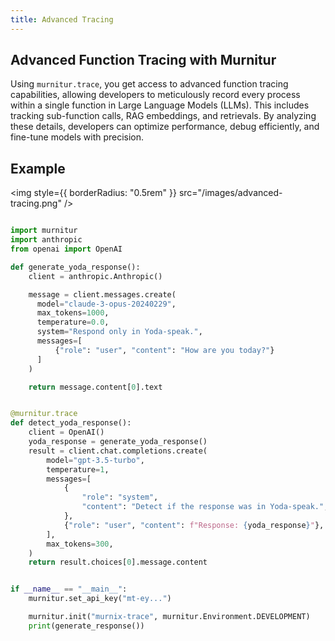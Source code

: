 ```yaml
---
title: Advanced Tracing
---
```


## Advanced Function Tracing with Murnitur

Using `murnitur.trace`, you get access to advanced function tracing capabilities, allowing developers to meticulously record every process within a single function in Large Language Models (LLMs). This includes tracking sub-function calls, RAG embeddings, and retrievals. By analyzing these details, developers can optimize performance, debug efficiently, and fine-tune models with precision.

## Example

<img style={{ borderRadius: "0.5rem" }} src="/images/advanced-tracing.png" />

<CodeGroup>

```python python

import murnitur
import anthropic
from openai import OpenAI

def generate_yoda_response():
    client = anthropic.Anthropic()

    message = client.messages.create(
      model="claude-3-opus-20240229",
      max_tokens=1000,
      temperature=0.0,
      system="Respond only in Yoda-speak.",
      messages=[
          {"role": "user", "content": "How are you today?"}
      ]
    )

    return message.content[0].text


@murnitur.trace
def detect_yoda_response():
    client = OpenAI()
    yoda_response = generate_yoda_response()
    result = client.chat.completions.create(
        model="gpt-3.5-turbo",
        temperature=1,
        messages=[
            {
                "role": "system",
                "content": "Detect if the response was in Yoda-speak.",
            },
            {"role": "user", "content": f"Response: {yoda_response}"},
        ],
        max_tokens=300,
    )
    return result.choices[0].message.content


if __name__ == "__main__":
    murnitur.set_api_key("mt-ey...")

    murnitur.init("murnix-trace", murnitur.Environment.DEVELOPMENT)
    print(generate_response())

```

</CodeGroup>
